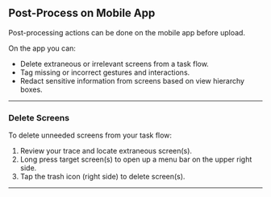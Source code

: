 ## Post-Process on Mobile App
Post-processing actions can be done on the mobile app before upload.

On the app you can:
- Delete extraneous or irrelevant screens from a task flow.
- Tag missing or incorrect gestures and interactions.
- Redact sensitive information from screens based on view hierarchy boxes.

---

### Delete Screens

To delete unneeded screens from your task flow:

1. Review your trace and locate extraneous screen(s).
2. Long press target screen(s) to open up a menu bar on the upper right side.
3. Tap the trash icon (right side) to delete screen(s).

---